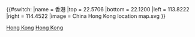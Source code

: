 {{#switch:{{{1}}}
|name   = 香港
|top    = 22.5706
|bottom = 22.1200
|left   = 113.8222
|right  = 114.4522
|image  = China Hong Kong location map.svg
}}<noinclude>{{Location map/Info|Hong Kong}}
{{Documentation}}

[[Category:地理位置图模板|Hong Kong]]
[[Category:中國地理位置圖模板|Hong Kong]]

</noinclude>